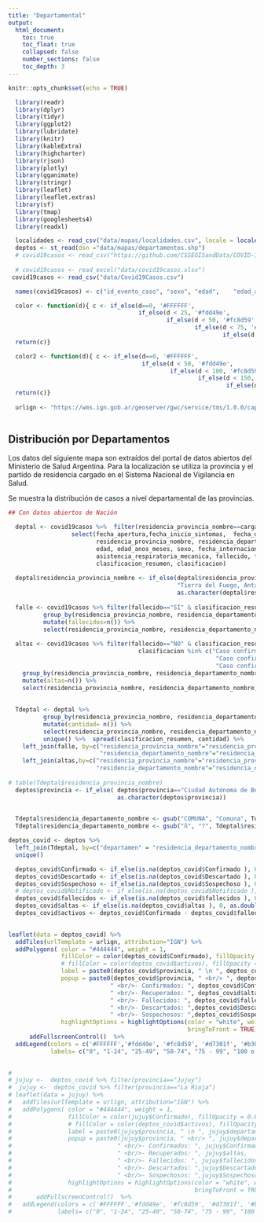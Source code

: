 ```yaml
---
title: "Departamental"
output:
  html_document:
    toc: true
    toc_float: true
    collapsed: false
    number_sections: false
    toc_depth: 3
---
```



```r
knitr::opts_chunk$set(echo = TRUE)
```

```r
  library(readr)
  library(dplyr)
  library(tidyr)
  library(ggplot2)
  library(lubridate)
  library(knitr)
  library(kableExtra)
  library(highcharter)
  library(rjson)
  library(plotly)
  library(gganimate)
  library(stringr)
  library(leaflet)
  library(leaflet.extras)
  library(sf)
  library(tmap)
  library(googlesheets4)
  library(readxl)

  localidades <- read_csv("data/mapas/localidades.csv", locale = locale(encoding = "ISO-8859-1"))
  deptos <- st_read(dsn ="data/mapas/departamentos.shp") 
  # covid19casos <- read_csv("https://github.com/CSSEGISandData/COVID-19/raw/master/csse_covid_19_data/csse_covid_19_time_series/time_series_covid19_confirmed_global.csv")
  
  # covid19casos <- read_excel("data/covid19casos.xlsx")
 covid19casos <- read_csv("data/Covid19Casos.csv")

  names(covid19casos) <- c("id_evento_caso", "sexo", "edad", 	"edad_anos_meses", 	"residencia_pais_nombre", 	"residencia_provincia_nombre", 	"residencia_departamento_nombre", 	"carga_provincia_nombre", 	"fecha_inicio_sintomas", 	"fecha_apertura", 	"sepi_apertura", 	"fecha_internacion", 	"cuidado_intensivo", 	"fecha_cui_intensivo", "fallecido", 	"fecha_fallecimiento",	"asistencia_respiratoria_mecanica",	"carga_provincia_id",	"origen_financiamiento",	"clasificacion", 	"clasificacion_resumen",	"residencia_provincia_id", 	"fecha_diagnostico", 	"residencia_departamento_id",	"ultima_actualizacion")

  color <- function(d){ c <- if_else(d==0, '#FFFFFF', 
                                     if_else(d < 25, '#fdd49e',
                                             if_else(d < 50, '#fc8d59',
                                                     if_else(d < 75, '#d7301f',
                                                             if_else(d < 100, '#b30000', "#7f0000")))))
  return(c)}

  color2 <- function(d){ c <- if_else(d==0, '#FFFFFF',
                                      if_else(d < 50, '#fdd49e',
                                              if_else(d < 100, '#fc8d59',
                                                      if_else(d < 150, '#d7301f',
                                                              if_else(d < 200, '#b30000', "#7f0000")))))
  return(c)}
  
  urlign <- "https://wms.ign.gob.ar/geoserver/gwc/service/tms/1.0.0/capabaseargenmap@EPSG%3A3857@png/{z}/{x}/{-y}.png"
      
```


## Distribución por Departamentos
Los datos del siguiente mapa son extraídos del portal de datos abiertos del Ministerio de Salud Argentina. Para la localización se utiliza la provincia y el partido de residencia cargado en el Sistema Nacional de Vigilancia en Salud.

Se muestra la distribución de casos a nivel departamental de las provincias.

```r

## Con datos abiertos de Nación

  deptal <- covid19casos %>%  filter(residencia_provincia_nombre==carga_provincia_nombre) %>% #  & sepi_apertura <= 18 ) %>% 
                  select(fecha_apertura,fecha_inicio_sintomas,  fecha_diagnostico,
                         residencia_provincia_nombre, residencia_departamento_nombre,
                         edad, edad_anos_meses, sexo, fecha_internacion, cuidado_intensivo, fecha_cui_intensivo,
                         asistencia_respiratoria_mecanica, fallecido, fecha_fallecimiento, origen_financiamiento, 
                         clasificacion_resumen, clasificacion) 
  
  deptal$residencia_provincia_nombre <- if_else(deptal$residencia_provincia_nombre=="Tierra del Fuego",
                                                "Tierra del Fuego, Antártida e Islas del Atlántico Sur",
                                                as.character(deptal$residencia_provincia_nombre))
  
  falle <- covid19casos %>% filter(fallecido=="SI" & clasificacion_resumen=="Confirmado") %>%
          group_by(residencia_provincia_nombre, residencia_departamento_nombre) %>%
          mutate(fallecidos=n()) %>%
          select(residencia_provincia_nombre, residencia_departamento_nombre, fallecidos)
  
  altas <- covid19casos %>% filter(fallecido=="NO" & clasificacion_resumen=="Confirmado" & 
                                     clasificacion %in% c("Caso confirmado - No activo (por laboratorio y tiempo de evolución)",
                                                           "Caso confirmado - No Activo por criterio de laboratorio", 
                                                           "Caso confirmado - No activo (por tiempo de evolución)")) %>%
    group_by(residencia_provincia_nombre, residencia_departamento_nombre) %>%
    mutate(altas=n()) %>%
    select(residencia_provincia_nombre, residencia_departamento_nombre, altas) %>% unique()
  
  
  Tdeptal <- deptal %>% 
          group_by(residencia_provincia_nombre, residencia_departamento_nombre, clasificacion_resumen) %>%
          mutate(cantidad= n()) %>%
          select(residencia_provincia_nombre, residencia_departamento_nombre, clasificacion_resumen, cantidad) %>% 
          unique() %>%  spread(clasificacion_resumen, cantidad) %>%
    left_join(falle, by=c("residencia_provincia_nombre"="residencia_provincia_nombre",
                          "residencia_departamento_nombre"="residencia_departamento_nombre")) %>% 
    left_join(altas,by=c("residencia_provincia_nombre"="residencia_provincia_nombre",
                         "residencia_departamento_nombre"="residencia_departamento_nombre")) %>% unique()
  
# table(Tdeptal$residencia_provincia_nombre)
  deptos$provincia <- if_else( deptos$provincia=="Ciudad Autónoma de Buenos Aires", "CABA",
                               as.character(deptos$provincia))
 

  Tdeptal$residencia_departamento_nombre <- gsub("COMUNA", "Comuna", Tdeptal$residencia_departamento_nombre)
  Tdeptal$residencia_departamento_nombre <- gsub("ñ", "?", Tdeptal$residencia_departamento_nombre)

deptos_covid <- deptos %>%
  left_join(Tdeptal, by=c("departamen" = "residencia_departamento_nombre", "provincia"="residencia_provincia_nombre")) %>%
  unique()

  deptos_covid$Confirmado <- if_else(is.na(deptos_covid$Confirmado ), 0, as.double(deptos_covid$Confirmado))
  deptos_covid$Descartado <- if_else(is.na(deptos_covid$Descartado ), 0, as.double(deptos_covid$Descartado))
  deptos_covid$Sospechoso <- if_else(is.na(deptos_covid$Sospechoso ), 0, as.double(deptos_covid$Sospechoso))
  # deptos_covid$Notificado <- if_else(is.na(deptos_covid$Notificado ), 0, as.double(deptos_covid$Notificado))
  deptos_covid$fallecidos <- if_else(is.na(deptos_covid$fallecidos ), 0, as.double(deptos_covid$fallecidos))
  deptos_covid$altas <- if_else(is.na(deptos_covid$altas ), 0, as.double(deptos_covid$altas))
  deptos_covid$activos <- deptos_covid$Confirmado - deptos_covid$fallecidos - deptos_covid$altas

 
leaflet(data = deptos_covid) %>% 
  addTiles(urlTemplate = urlign, attribution="IGN") %>%
  addPolygons( color = "#444444", weight = 1,
               fillColor = color(deptos_covid$Confirmado), fillOpacity = 0.6,
               # fillColor = color(deptos_covid$activos), fillOpacity = 0.6,
               label = paste0(deptos_covid$provincia, " \n ", deptos_covid$departamen),
               popup = paste0(deptos_covid$provincia, " <br/> ", deptos_covid$departamen,
                             " <br/>- Confirmados: ", deptos_covid$Confirmado,
                             " <br/>- Recuperados: ", deptos_covid$altas,
                             " <br/>- Fallecidos: ", deptos_covid$fallecidos,
                             " <br/>- Descartados: ",deptos_covid$Descartado,
                             " <br/>- Sospechosos: ",deptos_covid$Sospechoso),
               highlightOptions = highlightOptions(color = "white", weight = 2,
                                                   bringToFront = TRUE))  %>%
      addFullscreenControl()  %>%     
  addLegend(colors = c('#FFFFFF','#fdd49e', '#fc8d59', '#d7301f', '#b30000', '#7f0000'),
            labels= c("0", "1-24", "25-49", "50-74", "75 - 99", "100 o más"), position ="bottomright")

 
# 
# jujuy <-  deptos_covid %>% filter(provincia=="Jujuy")
#  jujuy <-  deptos_covid %>% filter(provincia=="La Rioja")
# leaflet(data = jujuy) %>% 
#   addTiles(urlTemplate = urlign, attribution="IGN") %>%
#   addPolygons( color = "#444444", weight = 1,
#                fillColor = color(jujuy$Confirmado), fillOpacity = 0.6,
#                # fillColor = color(deptos_covid$activos), fillOpacity = 0.6,
#                label = paste0(jujuy$provincia, " \n ", jujuy$departamen),
#                popup = paste0(jujuy$provincia, " <br/> ", jujuy$departamen,
#                              " <br/>- Confirmados: ", jujuy$Confirmado,
#                              " <br/>- Recuperados: ", jujuy$altas,
#                              " <br/>- Fallecidos: ", jujuy$fallecidos,
#                              " <br/>- Descartados: ",jujuy$Descartado,
#                              " <br/>- Sospechosos: ",jujuy$Sospechoso),
#                highlightOptions = highlightOptions(color = "white", weight = 2,
#                                                    bringToFront = TRUE))  %>%
#       addFullscreenControl()  %>%     
#   addLegend(colors = c('#FFFFFF','#fdd49e', '#fc8d59', '#d7301f', '#b30000', '#7f0000'),
#             labels= c("0", "1-24", "25-49", "50-74", "75 - 99", "100 o más"), position ="bottomright")

```





